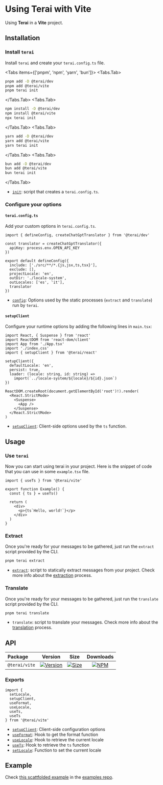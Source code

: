
# Using Terai with Vite

Using **Terai** in a **Vite** project.

## Installation

<Steps>

### Install `terai`

Install `terai` and create your `terai.config.ts` file.

<Tabs items={['pnpm', 'npm', 'yarn', 'bun']}>
  <Tabs.Tab>
  ```sh copy
  pnpm add -D @terai/dev
  pnpm add @terai/vite
  pnpm terai init
  ```
  </Tabs.Tab>
  <Tabs.Tab>
  ```sh copy
  npm install -D @terai/dev
  npm install @terai/vite
  npx terai init
  ```
  </Tabs.Tab>
  <Tabs.Tab>
  ```sh copy
  yarn add -D @terai/dev
  yarn add @terai/vite
  yarn terai init
  ```
  </Tabs.Tab>
  <Tabs.Tab>
  ```sh copy
  bun add -D @terai/dev
  bun add @terai/vite
  bun terai init
  ```
  </Tabs.Tab>
</Tabs>

- [`init`](/docs/references/cli#terai-init): script that creates a
  `terai.config.ts`.

### Configure your options

#### `terai.config.ts`

Add your custom options in `terai.config.ts`.

```tsx filename="terai.config.ts" copy
import { defineConfig, createChatGptTranslator } from '@terai/dev'

const translator = createChatGptTranslator({
  apiKey: process.env.OPEN_API_KEY
})

export default defineConfig({
  include: ['./src/**/*.{js,jsx,ts,tsx}'],
  exclude: [],
  projectLocale: 'en',
  outDir: './locale-system',
  outLocales: ['es', 'it'],
  translator
})
```

- [`config`](/docs/references/config): Options used by the static processes
  (`extract` and `translate`) run by `terai`.

#### `setupClient`

Configure your runtime options by adding the following lines in `main.tsx`:

```tsx filename="main.tsx" {5,7-12} copy
import React, { Suspense } from 'react'
import ReactDOM from 'react-dom/client'
import App from './App.tsx'
import './index.css'
import { setupClient } from '@terai/react'

setupClient({
  defaultLocale: 'en',
  persist: true,
  loader: (locale: string, id: string) =>
    import(`../locale-system/${locale}/${id}.json`)
})

ReactDOM.createRoot(document.getElementById('root')!).render(
  <React.StrictMode>
    <Suspense>
      <App />
    </Suspense>
  </React.StrictMode>
)
```

- [`setupClient`](/docs/references/setup-client): Client-side options used by
  the `ts` function.

</Steps>

## Usage

<Steps>

### Use `terai`

Now you can start using terai in your project. Here is the snippet of code that
you can use in some `example.tsx` file.

```tsx filename="example.tsx" copy
import { useTs } from '@terai/vite'

export function Example() {
  const { ts } = useTs()

  return (
    <div>
      <p>{ts`Hello, world!`}</p>
    </div>
  )
}
```

### Extract

Once you're ready for your messages to be gathered, just run the `extract`
script provided by the CLI.

```sh
pnpm terai extract
```

- [`extract`](/docs/references/cli#terai-extract): script to statically extract
  messages from your project. Check more info about the
  [extraction](/docs/concepts/extraction) process.

### Translate

Once you're ready for your messages to be gathered, just run the `translate`
script provided by the CLI.

```sh
pnpm terai translate
```

- `translate`: script to translate your messages. Check more info about the
  [translation](/docs/concepts/translation) process.

</Steps>

## API

| Package        |                                                     Version                                                      |                                                        Size                                                        |                                                   Downloads                                                    |
| :------------- | :--------------------------------------------------------------------------------------------------------------: | :----------------------------------------------------------------------------------------------------------------: | :------------------------------------------------------------------------------------------------------------: |
| `@terai/vite` | [![Version](https://img.shields.io/npm/v/@terai/vite.svg?logo=npm)](https://www.npmjs.com/package/@terai/vite) | [![Size](https://img.shields.io/bundlephobia/minzip/@terai/vite)](https://bundlephobia.com/result?p=@terai/vite) | [![NPM](https://img.shields.io/npm/dm/@terai/vite.svg?&logo=npm)](https://www.npmjs.com/package/@terai/vite) |

### Exports

```tsx
import {
  setLocale,
  setupClient,
  useFormat,
  useLocale,
  useTs,
  useTs
} from '@terai/vite'
```

- [`setupClient`](/docs/references/setup-client): Client-side configuration
  options
- [`useFormat`](/docs/references/use-format): Hook to get the format function
- [`useLocale`](/docs/references/use-locale): Hook to retrieve the current
  locale
- [`useTs`](/docs/references/use-ts): Hook to retrieve the `ts` function
- [`setLocale`](/docs/references/set-locale): Function to set the current locale

## Example

Check
[this scattfolded example](https://github.com/terai/examples/tree/master/vite)
in the [examples repo](https://github.com/terai/examples).
